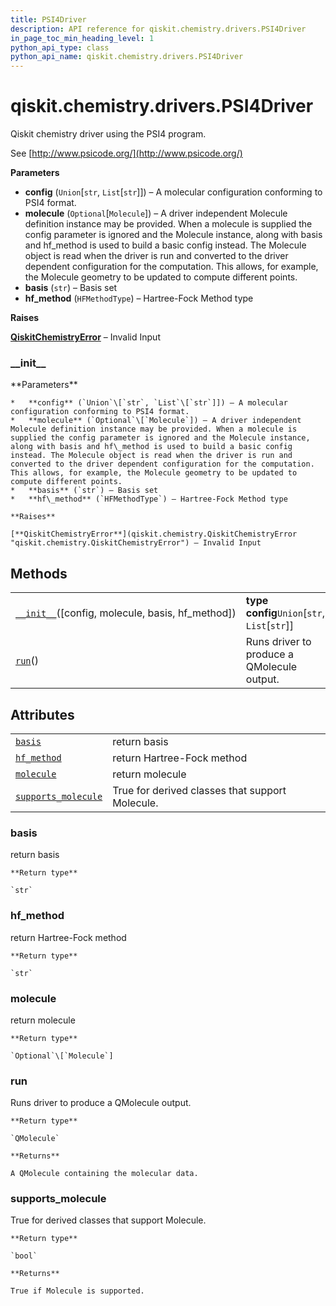```yaml
---
title: PSI4Driver
description: API reference for qiskit.chemistry.drivers.PSI4Driver
in_page_toc_min_heading_level: 1
python_api_type: class
python_api_name: qiskit.chemistry.drivers.PSI4Driver
---
```


<span id="qiskit-chemistry-drivers-psi4driver" />

# qiskit.chemistry.drivers.PSI4Driver

<Class id="qiskit.chemistry.drivers.PSI4Driver" isDedicatedPage={true} github="https://github.com/qiskit-community/qiskit-aqua/tree/stable/0.8/qiskit/chemistry/drivers/psi4d/psi4driver.py" signature="PSI4Driver(config='molecule h2 {\\n 0 1\\n H 0.0 0.0 0.0\\n H 0.0 0.0 0.735\\n}\\n\\nset {\\n basis sto-3g\\n scf_type pk\\n reference rhf\\n', molecule=None, basis='sto-3g', hf_method=<HFMethodType.RHF: 'rhf'>)" modifiers="class">
  Qiskit chemistry driver using the PSI4 program.

  See [http://www.psicode.org/](http://www.psicode.org/)

  **Parameters**

  *   **config** (`Union`\[`str`, `List`\[`str`]]) – A molecular configuration conforming to PSI4 format.
  *   **molecule** (`Optional`\[`Molecule`]) – A driver independent Molecule definition instance may be provided. When a molecule is supplied the config parameter is ignored and the Molecule instance, along with basis and hf\_method is used to build a basic config instead. The Molecule object is read when the driver is run and converted to the driver dependent configuration for the computation. This allows, for example, the Molecule geometry to be updated to compute different points.
  *   **basis** (`str`) – Basis set
  *   **hf\_method** (`HFMethodType`) – Hartree-Fock Method type

  **Raises**

  [**QiskitChemistryError**](qiskit.chemistry.QiskitChemistryError "qiskit.chemistry.QiskitChemistryError") – Invalid Input

  ### \_\_init\_\_

  <Function id="qiskit.chemistry.drivers.PSI4Driver.__init__" signature="__init__(config='molecule h2 {\\n 0 1\\n H 0.0 0.0 0.0\\n H 0.0 0.0 0.735\\n}\\n\\nset {\\n basis sto-3g\\n scf_type pk\\n reference rhf\\n', molecule=None, basis='sto-3g', hf_method=<HFMethodType.RHF: 'rhf'>)">
    **Parameters**

    *   **config** (`Union`\[`str`, `List`\[`str`]]) – A molecular configuration conforming to PSI4 format.
    *   **molecule** (`Optional`\[`Molecule`]) – A driver independent Molecule definition instance may be provided. When a molecule is supplied the config parameter is ignored and the Molecule instance, along with basis and hf\_method is used to build a basic config instead. The Molecule object is read when the driver is run and converted to the driver dependent configuration for the computation. This allows, for example, the Molecule geometry to be updated to compute different points.
    *   **basis** (`str`) – Basis set
    *   **hf\_method** (`HFMethodType`) – Hartree-Fock Method type

    **Raises**

    [**QiskitChemistryError**](qiskit.chemistry.QiskitChemistryError "qiskit.chemistry.QiskitChemistryError") – Invalid Input
  </Function>

  ## Methods

  |                                                                                                                                                    |                                                |
  | -------------------------------------------------------------------------------------------------------------------------------------------------- | ---------------------------------------------- |
  | [`__init__`](#qiskit.chemistry.drivers.PSI4Driver.__init__ "qiskit.chemistry.drivers.PSI4Driver.__init__")(\[config, molecule, basis, hf\_method]) | **type config**`Union`\[`str`, `List`\[`str`]] |
  | [`run`](#qiskit.chemistry.drivers.PSI4Driver.run "qiskit.chemistry.drivers.PSI4Driver.run")()                                                      | Runs driver to produce a QMolecule output.     |

  ## Attributes

  |                                                                                                                                       |                                                 |
  | ------------------------------------------------------------------------------------------------------------------------------------- | ----------------------------------------------- |
  | [`basis`](#qiskit.chemistry.drivers.PSI4Driver.basis "qiskit.chemistry.drivers.PSI4Driver.basis")                                     | return basis                                    |
  | [`hf_method`](#qiskit.chemistry.drivers.PSI4Driver.hf_method "qiskit.chemistry.drivers.PSI4Driver.hf_method")                         | return Hartree-Fock method                      |
  | [`molecule`](#qiskit.chemistry.drivers.PSI4Driver.molecule "qiskit.chemistry.drivers.PSI4Driver.molecule")                            | return molecule                                 |
  | [`supports_molecule`](#qiskit.chemistry.drivers.PSI4Driver.supports_molecule "qiskit.chemistry.drivers.PSI4Driver.supports_molecule") | True for derived classes that support Molecule. |

  ### basis

  <Function id="qiskit.chemistry.drivers.PSI4Driver.basis" signature="basis" modifiers="property">
    return basis

    **Return type**

    `str`
  </Function>

  ### hf\_method

  <Function id="qiskit.chemistry.drivers.PSI4Driver.hf_method" signature="hf_method" modifiers="property">
    return Hartree-Fock method

    **Return type**

    `str`
  </Function>

  ### molecule

  <Function id="qiskit.chemistry.drivers.PSI4Driver.molecule" signature="molecule" modifiers="property">
    return molecule

    **Return type**

    `Optional`\[`Molecule`]
  </Function>

  ### run

  <Function id="qiskit.chemistry.drivers.PSI4Driver.run" signature="run()">
    Runs driver to produce a QMolecule output.

    **Return type**

    `QMolecule`

    **Returns**

    A QMolecule containing the molecular data.
  </Function>

  ### supports\_molecule

  <Function id="qiskit.chemistry.drivers.PSI4Driver.supports_molecule" signature="supports_molecule" modifiers="property">
    True for derived classes that support Molecule.

    **Return type**

    `bool`

    **Returns**

    True if Molecule is supported.
  </Function>
</Class>

